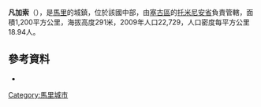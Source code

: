 '''凡加索'''（{{lang-fr|Fangasso}}），是[[馬里|馬里]]的城鎮，位於該國中部，由[[塞古區|塞古區]]的[[托米尼安省|托米尼安省]]負責管轄，面積1,200平方公里，海拔高度291米，2009年人口22,729，人口密度每平方公里18.94人。

==參考資料==
*{{cite web|url=http://mali-reforme-telecom.mctmtl.com/previsions.pdf|title=Previsions de desserte des communes pour la periode de 2001-2005|publisher=Mali Reforme Telecom|accessdate=February 17, 2009|deadurl=yes|archiveurl=https://web.archive.org/web/20040829024117/http://mali-reforme-telecom.mctmtl.com/previsions.pdf|archivedate=2004年8月29日}}

{{Coord|13|32|N|4|27|W|display=title}}

{{塞古區}}

[[Category:馬里城市|Category:馬里城市]]


{{Mali-geo-stub}}